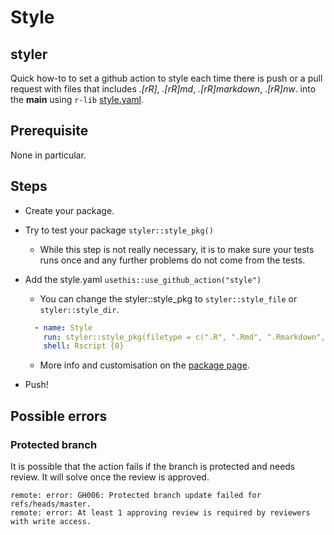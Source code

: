 # Style

## styler

Quick how-to to set a github action to style each time there is push or a pull request with files that includes *.[rR]*, *.[rR]md*, *.[rR]markdown*, *.[rR]nw*. into the **main** using `r-lib` [style.yaml](https://github.com/r-lib/actions/blob/v2-branch/examples/style.yaml).

## Prerequisite

None in particular.

## Steps

-   Create your package.

-   Try to test your package `styler::style_pkg()`

    -   While this step is not really necessary, it is to make sure your tests runs once and any further problems do not come from the tests.

-   Add the style.yaml `usethis::use_github_action("style")`

    -   You can change the styler::style_pkg to ```styler::style_file``` or ```styler::style_dir```.
    ```yaml
      - name: Style
        run: styler::style_pkg(filetype = c(".R", ".Rmd", ".Rmarkdown", ".Rnw"))
        shell: Rscript {0}
    ```

    -   More info and customisation on the [package page](https://styler.r-lib.org/articles/styler.html).  
-   Push!

## Possible errors

### Protected branch
It is possible that the action fails if the branch is protected and needs review. It will solve once the review is approved.

```
remote: error: GH006: Protected branch update failed for refs/heads/master.        
remote: error: At least 1 approving review is required by reviewers with write access. 
```

 
